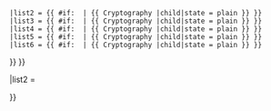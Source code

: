 <noinclude>
{{noteTA
|G1=IT
}}
</noinclude>{{Navbox
 |name = 密碼學
|bodyclass = hlist

|list1 = {{#if:{{{1|}}}{{{2|}}}{{{3|}}}|{{Navbox|child
 |list1 = {{ #if: {{{1|}}} | {{ Cryptography {{{1}}}|child|state = plain }} }}
 |list2 = {{ #if: {{{2|}}} | {{ Cryptography {{{2}}}|child|state = plain }} }}
 |list3 = {{ #if: {{{3|}}} | {{ Cryptography {{{3}}}|child|state = plain }} }}
 |list4 = {{ #if: {{{4|}}} | {{ Cryptography {{{4}}}|child|state = plain }} }}
 |list5 = {{ #if: {{{5|}}} | {{ Cryptography {{{5}}}|child|state = plain }} }}
 |list6 = {{ #if: {{{6|}}} | {{ Cryptography {{{6}}}|child|state = plain }} }}
}} }}

|list2 = {{Navbox|child
 |name = 密碼學
 |state = <includeonly>collapsed</includeonly>

 |title = [[密码学]]
 |below = 
* {{icon|Category}} [[:Category:密码学|分类]]
* {{icon|Portal}} [[Portal:密码学|主题]]
* {{icon|Wikiproject}} [[Wikipedia:密码学专题|专题]]

 |list1 =
* [[密码学历史]]
* [[密码分析]]
* [[密碼學主題列表]]

 |list2 =
* [[對稱密鑰加密]]
* [[分组密码]]
* [[流密码]]
* [[公开密钥加密]]
* [[密碼雜湊函數]]
* [[訊息鑑別碼]]
* [[密码学安全伪随机数生成器|随机数]]
* [[隐写术]]
}}

}}<noinclude>
{{documentation}}
<!-- Add categories and interwikis to the /doc subpage, not here!  -->
</noinclude>